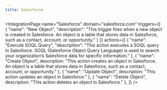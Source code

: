 ```yaml
---
title: Salesforce
---
```



<IntegrationPage
    name="Salesforce"
	domain="salesforce.com"
	triggers={[
		{
			"name": "New Object",
			"description": "This trigger fires when a new object is created in Salesforce. An object is a table that stores data in Salesforce, such as a contact, account, or opportunity."
		}
	]}
    actions={[
        {
            "name": "Execute SOQL Query",
			"description": "This action executes a SOQL query in Salesforce. SOQL (Salesforce Object Query Language) is used to search your organization’s Salesforce data for specific information."
		},
		{
			"name": "Create Object",
			description: "This action creates an object in Salesforce. An object is a table that stores data in Salesforce, such as a contact, account, or opportunity."
		},
		{
			"name": "Update Object",
			description: "This action updates an object in Salesforce."
		},
		{
			"name": "Delete Object",
			description: "This action deletes an object in Salesforce."
		},
    ]}
/>
